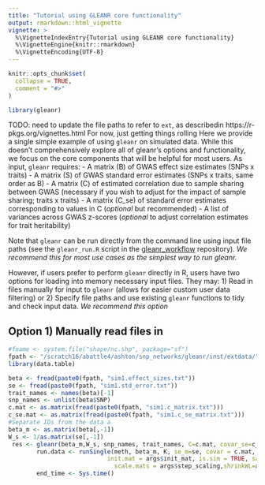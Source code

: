 ```yaml
---
title: "Tutorial using GLEANR core functionality"
output: rmarkdown::html_vignette
vignette: >
  %\VignetteIndexEntry{Tutorial using GLEANR core functionality}
  %\VignetteEngine{knitr::rmarkdown}
  %\VignetteEncoding{UTF-8}
---
```


```r
knitr::opts_chunk$set(
  collapse = TRUE,
  comment = "#>"
)
```

```r
library(gleanr)
```

TODO: need to update the file paths to refer to `ext`, as describedin https://r-pkgs.org/vignettes.html
For now, just getting things rolling
Here we provide a single simple example of using `gleanr` on simulated data. While this doesn't comprehensively explore all of gleanr's options and functionality, we focus on the core components that will be helpful for most users.
As input, `gleanr` requires:
- A matrix (B) of GWAS effect size estimates (SNPs x traits)
- A matrix (S) of GWAS standard error estimates (SNPs x traits, same order as B)
- A matrix (C) of estimated correlation due to sample sharing between GWAS (necessary if you wish to adjust for the impact of sample sharing; traits x traits)
- A matrix (C_se) of standard error estimates corresponding to values in C (*optional* but recommended) 
- A list of variances across GWAS z-scores (*optional* to adjust correlation estimates for trait heritability)


Note that `gleanr` can be run directly from the command line using input file paths (see the `gleanr_run.R` script in the [gleanr_workflow](https://github.com/aomdahl/gleanr_workflow/blob/main/src/gleaner_run.R) repository). *We recommend this for most use cases as the simplest way to run gleanr.*

However, if users prefer to perform `gleanr` directly in R, users have two options for loading into memory necessary input files. They may:
1) Read in files manually for input to `gleanr` (allows for easier custom user data filtering) or
2) Specify file paths and use existing `gleanr` functions to tidy and check input data. *We recommend this option*

## Option 1) Manually read files in
```r
#fname <- system.file("shape/nc.shp", package="sf")
fpath <- "/scratch16/abattle4/ashton/snp_networks/gleanr/inst/extdata/"
library(data.table)
```
```r
beta <- fread(paste0(fpath, "sim1.effect_sizes.txt"))
se <- fread(paste0(fpath, "sim1.std_error.txt"))
trait_names <- names(beta)[-1]
snp_names <- unlist(beta$SNP)
c.mat <- as.matrix(fread(paste0(fpath, "sim1.c_matrix.txt")))
c_se.mat <- as.matrix(fread(paste0(fpath, "sim1.c_se_matrix.txt")))
#Separate IDs from the data a
beta_m <- as.matrix(beta[,-1])
W_s <- 1/as.matrix(se[,-1])
 res <- gleanr(beta_m,W_s, snp_names, trait_names, C=c.mat, covar_se=c_se.mat)
	    run.data <- runSingle(meth, beta_m, K, se_m=se, covar = c.mat, bic.var = args$bic_var,
                            init.mat = args$init_mat, is.sim = TRUE, save.path = paste0(args$outdir, meth),
	                          scale.mats = args$step_scaling,shrinkWL=args$WLgamma,conv_objective=0.005,min_bic_search_iter=5) #change on july 11,for testing#not accounting for BIC typoe here...
	    end_time <- Sys.time()
```



